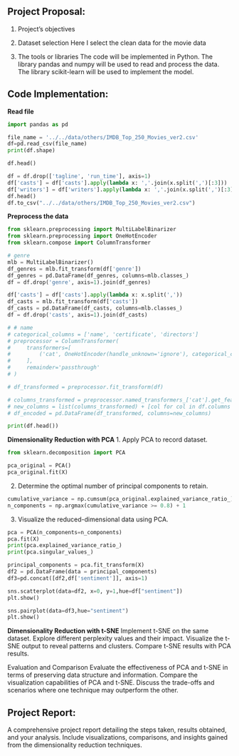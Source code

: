## Project Proposal:
1. Project’s objectives


2. Dataset selection
Here I select the clean data for the movie data

3. The tools or libraries
The code will be implemented in Python. The library pandas and numpy will be used to read and process the data. The library scikit-learn will be used to implement the model.

## Code Implementation:

**Read file**
```python
import pandas as pd

file_name = '../../data/others/IMDB_Top_250_Movies_ver2.csv'
df=pd.read_csv(file_name)  
print(df.shape)
```

```python
df.head()
```

```python
df = df.drop(['tagline', 'run_time'], axis=1)
df['casts'] = df['casts'].apply(lambda x: ','.join(x.split(',')[:3]))
df['writers'] = df['writers'].apply(lambda x: ','.join(x.split(',')[:3]))
df.head()
df.to_csv("../../data/others/IMDB_Top_250_Movies_ver2.csv")
```

**Preprocess the data**
```python
from sklearn.preprocessing import MultiLabelBinarizer
from sklearn.preprocessing import OneHotEncoder
from sklearn.compose import ColumnTransformer

# genre
mlb = MultiLabelBinarizer()
df_genres = mlb.fit_transform(df['genre'])
df_genres = pd.DataFrame(df_genres, columns=mlb.classes_)
df = df.drop('genre', axis=1).join(df_genres)

df['casts'] = df['casts'].apply(lambda x: x.split(','))
df_casts = mlb.fit_transform(df['casts'])
df_casts = pd.DataFrame(df_casts, columns=mlb.classes_)
df = df.drop('casts', axis=1).join(df_casts)

# # name
# categorical_columns = ['name', 'certificate', 'directors'] 
# preprocessor = ColumnTransformer(
#     transformers=[
#         ('cat', OneHotEncoder(handle_unknown='ignore'), categorical_columns)
#     ],
#     remainder='passthrough'  
# )

# df_transformed = preprocessor.fit_transform(df)

# columns_transformed = preprocessor.named_transformers_['cat'].get_feature_names_out(categorical_columns)
# new_columns = list(columns_transformed) + [col for col in df.columns if col not in categorical_columns]
# df_encoded = pd.DataFrame(df_transformed, columns=new_columns)

print(df.head())
```


**Dimensionality Reduction with PCA**
1. Apply PCA to record dataset.
```python
from sklearn.decomposition import PCA

pca_original = PCA()
pca_original.fit(X)
```

2. Determine the optimal number of principal components to retain.
```python
cumulative_variance = np.cumsum(pca_original.explained_variance_ratio_)
n_components = np.argmax(cumulative_variance >= 0.8) + 1
```

3. Visualize the reduced-dimensional data using PCA.
```python
pca = PCA(n_components=n_components)
pca.fit(X)
print(pca.explained_variance_ratio_)
print(pca.singular_values_)

principal_components = pca.fit_transform(X)
df2 = pd.DataFrame(data = principal_components)
df3=pd.concat([df2,df['sentiment']], axis=1)

sns.scatterplot(data=df2, x=0, y=1,hue=df["sentiment"]) 
plt.show()

sns.pairplot(data=df3,hue="sentiment") 
plt.show()
```


**Dimensionality Reduction with t-SNE**
Implement t-SNE on the same dataset.
Explore different perplexity values and their impact.
Visualize the t-SNE output to reveal patterns and clusters.
Compare t-SNE results with PCA results.

Evaluation and Comparison
Evaluate the effectiveness of PCA and t-SNE in terms of preserving data structure and information.
Compare the visualization capabilities of PCA and t-SNE.
Discuss the trade-offs and scenarios where one technique may outperform the other.

## Project Report:
A comprehensive project report detailing the steps taken, results obtained, and your analysis.
Include visualizations, comparisons, and insights gained from the dimensionality reduction techniques.